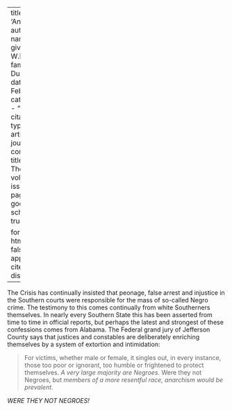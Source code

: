 
---
title: 'Anarchism'
author:
  - name:
      given: W.E.B.
      family: Du Bois
date: Feb. 1912
categories: 
  - ""
citation: 
  type: article-journal
  container-title: The Crisis
  volume: 4
  issue: 4
  page: 182
google-scholar: true

format:
  html:
    toc: false
    appendix-cite-as: display
---



<span class = "small-caps">The Crisis</span> has continually insisted that peonage, false arrest and
injustice in the Southern courts were responsible for the mass of
so-called Negro crime. The testimony to this comes continually from
white Southerners themselves. In nearly every Southern State this has
been asserted from time to time in official reports, but perhaps the
latest and strongest of these confessions comes from Alabama. The
Federal grand jury of Jefferson County says that justices and constables
are deliberately enriching themselves by a system of extortion and
intimidation:

> For victims, whether male or female, it singles out, in every
instance, those too poor or ignorant, too humble or frightened to
protect themselves. *A very large majority are Negroes.* Were they not
Negroes, but *members of a more resentful race, anarchism would be prevalent.*

*WERE THEY NOT NEGROES!*

